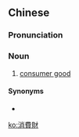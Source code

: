 {{also|消费财}}
==Chinese==
{{zh-forms|s=消费财|type=21}}

===Pronunciation===
{{zh-pron
|m=xiāofèicái
|cat=n
}}

===Noun===
{{zh-noun}}

# {{lb|zh|business|marketing}} [[consumer good]]

====Synonyms====
* {{zh-l|消費品}}

[[ko:消費財]]